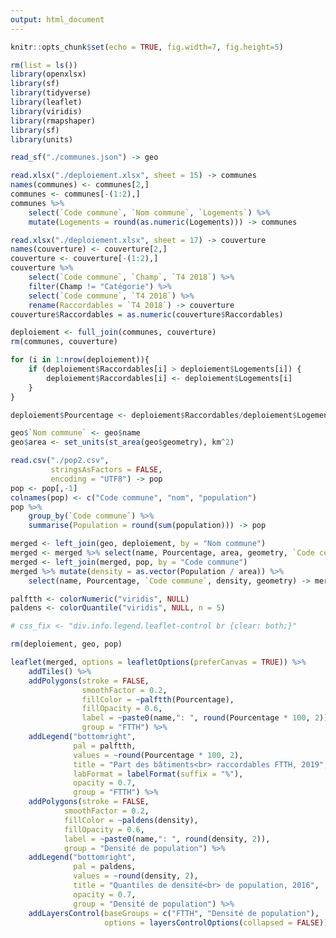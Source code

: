 ```yaml
---
output: html_document
---
```


<style>
.html-widget {
    margin: auto;
}
</style>

```r
knitr::opts_chunk$set(echo = TRUE, fig.width=7, fig.height=5)
```

```r
rm(list = ls())
library(openxlsx)
library(sf)
library(tidyverse)
library(leaflet)
library(viridis)
library(rmapshaper)
library(sf)
library(units)

read_sf("./communes.json") -> geo

read.xlsx("./deploiement.xlsx", sheet = 15) -> communes
names(communes) <- communes[2,]
communes <- communes[-(1:2),]
communes %>% 
    select(`Code commune`, `Nom commune`, `Logements`) %>% 
    mutate(Logements = round(as.numeric(Logements))) -> communes

read.xlsx("./deploiement.xlsx", sheet = 17) -> couverture
names(couverture) <- couverture[2,]
couverture <- couverture[-(1:2),]
couverture %>% 
    select(`Code commune`, `Champ`, `T4 2018`) %>% 
    filter(Champ != "Catégorie") %>% 
    select(`Code commune`, `T4 2018`) %>% 
    rename(Raccordables = `T4 2018`) -> couverture
couverture$Raccordables = as.numeric(couverture$Raccordables)

deploiement <- full_join(communes, couverture) 
rm(communes, couverture)

for (i in 1:nrow(deploiement)){
    if (deploiement$Raccordables[i] > deploiement$Logements[i]) {
        deploiement$Raccordables[i] <- deploiement$Logements[i]
    }
}

deploiement$Pourcentage <- deploiement$Raccordables/deploiement$Logements

geo$`Nom commune` <- geo$name
geo$area <- set_units(st_area(geo$geometry), km^2)

read.csv("./pop2.csv", 
         stringsAsFactors = FALSE,
         encoding = "UTF8") -> pop
pop <- pop[,-1]
colnames(pop) <- c("Code commune", "nom", "population")
pop %>% 
    group_by(`Code commune`) %>% 
    summarise(Population = round(sum(population))) -> pop

merged <- left_join(geo, deploiement, by = "Nom commune") 
merged <- merged %>% select(name, Pourcentage, area, geometry, `Code commune`)
merged <- left_join(merged, pop, by = "Code commune") 
merged %>% mutate(density = as.vector(Population / area)) %>% 
    select(name, Pourcentage, `Code commune`, density, geometry) -> merged

palftth <- colorNumeric("viridis", NULL)
paldens <- colorQuantile("viridis", NULL, n = 5)

# css_fix <- "div.info.legend.leaflet-control br {clear: both;}"

rm(deploiement, geo, pop)

leaflet(merged, options = leafletOptions(preferCanvas = TRUE)) %>% 
    addTiles() %>% 
    addPolygons(stroke = FALSE, 
                smoothFactor = 0.2, 
                fillColor = ~palftth(Pourcentage),
                fillOpacity = 0.6,
                label = ~paste0(name,": ", round(Pourcentage * 100, 2)),
                group = "FTTH") %>% 
    addLegend("bottomright", 
              pal = palftth, 
              values = ~round(Pourcentage * 100, 2),
              title = "Part des bâtiments<br> raccordables FTTH, 2019",
              labFormat = labelFormat(suffix = "%"),
              opacity = 0.7,
              group = "FTTH") %>% 
    addPolygons(stroke = FALSE, 
            smoothFactor = 0.2, 
            fillColor = ~paldens(density),
            fillOpacity = 0.6,
            label = ~paste0(name,": ", round(density, 2)),
            group = "Densité de population") %>% 
    addLegend("bottomright", 
              pal = paldens, 
              values = ~round(density, 2),
              title = "Quantiles de densité<br> de population, 2016",
              opacity = 0.7,
              group = "Densité de population") %>% 
    addLayersControl(baseGroups = c("FTTH", "Densité de population"),
                     options = layersControlOptions(collapsed = FALSE))
```
